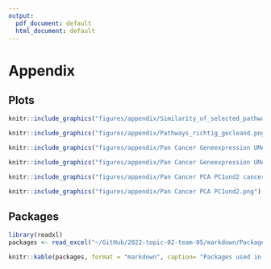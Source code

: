 ```yaml
---
output:
  pdf_document: default
  html_document: default
---
```


# Appendix

## Plots

```r

knitr::include_graphics("figures/appendix/Similarity_of_selected_pathways.png")

```

```r

knitr::include_graphics("figures/appendix/Pathways_richtig_gecleand.png")
```

```r

knitr::include_graphics("figures/appendix/Pan Cancer Geneexpression UMAP.png")

```

```r

knitr::include_graphics("figures/appendix/Pan Cancer Geneexpression UMAP cancer form.png")

```

```r

knitr::include_graphics("figures/appendix/Pan Cancer PCA PC1und2 cancer form.png")

```

```r

knitr::include_graphics("figures/appendix/Pan Cancer PCA PC1und2.png")

```

## Packages

```r
library(readxl)
packages <- read_excel("~/GitHub/2022-topic-02-team-05/markdown/PackagesRProjekt.xlsx")
```

```r

knitr::kable(packages, format = "markdown", caption= "Packages used in the analysis.")
```
